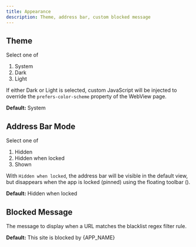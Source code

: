 ```yaml
---
title: Appearance
description: Theme, address bar, custom blocked message
---
```



## Theme

Select one of

1. System
1. Dark
1. Light

If either Dark or Light is selected, custom JavaScript will be injected
to override the `prefers-color-scheme` property of the WebView page.

**Default:** System

## Address Bar Mode

Select one of

1. Hidden
1. Hidden when locked
1. Shown

With `Hidden when locked`, the address bar will be visible in the default view,
but disappears when the app is locked (pinned) using the floating toolbar <span className="inline-flex">(<Wrench className="-rotate-90"/>)</span>.

**Default:** Hidden when locked

## Blocked Message

The message to display when a URL matches the blacklist regex filter rule.

**Default:** This site is blocked by {APP_NAME}
